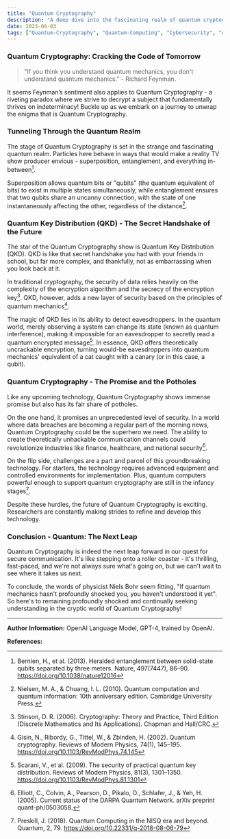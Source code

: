 ```yaml
---
title: "Quantum Cryptography"
description: "A deep dive into the fascinating realm of quantum cryptography, its significance, potential, and challenges for the future"
date: 2023-08-03
tags: ["Quantum-Cryptography", "Quantum-Computing", "Cybersecurity", "Advanced-Encryption"]
---
```


### Quantum Cryptography: Cracking the Code of Tomorrow

> "If you think you understand quantum mechanics, you don't understand quantum mechanics." - Richard Feynman. 

It seems Feynman’s sentiment also applies to Quantum Cryptography - a riveting paradox where we strive to decrypt a subject that fundamentally thrives on indeterminacy! Buckle up as we embark on a journey to unwrap the enigma that is Quantum Cryptography.

### Tunneling Through the Quantum Realm

The stage of Quantum Cryptography is set in the strange and fascinating quantum realm. Particles here behave in ways that would make a reality TV show producer envious - superposition, entanglement, and everything in-between[^1^].

Superposition allows quantum bits or "qubits" (the quantum equivalent of bits) to exist in multiple states simultaneously, while entanglement ensures that two qubits share an uncanny connection, with the state of one instantaneously affecting the other, regardless of the distance[^2^].

### Quantum Key Distribution (QKD) - The Secret Handshake of the Future

The star of the Quantum Cryptography show is Quantum Key Distribution (QKD). QKD is like that secret handshake you had with your friends in school, but far more complex, and thankfully, not as embarrassing when you look back at it.

In traditional cryptography, the security of data relies heavily on the complexity of the encryption algorithm and the secrecy of the encryption key[^3^]. QKD, however, adds a new layer of security based on the principles of quantum mechanics[^4^].

The magic of QKD lies in its ability to detect eavesdroppers. In the quantum world, merely observing a system can change its state (known as quantum interference), making it impossible for an eavesdropper to secretly read a quantum encrypted message[^5^]. In essence, QKD offers theoretically uncrackable encryption, turning would-be eavesdroppers into quantum mechanics' equivalent of a cat caught with a canary (or in this case, a qubit).

### Quantum Cryptography - The Promise and the Potholes

Like any upcoming technology, Quantum Cryptography shows immense promise but also has its fair share of potholes. 

On the one hand, it promises an unprecedented level of security. In a world where data breaches are becoming a regular part of the morning news, Quantum Cryptography could be the superhero we need. The ability to create theoretically unhackable communication channels could revolutionize industries like finance, healthcare, and national security[^6^].

On the flip side, challenges are a part and parcel of this groundbreaking technology. For starters, the technology requires advanced equipment and controlled environments for implementation. Plus, quantum computers powerful enough to support quantum cryptography are still in the infancy stages[^7^].

Despite these hurdles, the future of Quantum Cryptography is exciting. Researchers are constantly making strides to refine and develop this technology.

### Conclusion - Quantum: The Next Leap

Quantum Cryptography is indeed the next leap forward in our quest for secure communication. It's like stepping onto a roller coaster - it's thrilling, fast-paced, and we're not always sure what's going on, but we can't wait to see where it takes us next.

To conclude, the words of physicist Niels Bohr seem fitting, "If quantum mechanics hasn't profoundly shocked you, you haven't understood it yet". So here's to remaining profoundly shocked and continually seeking understanding in the cryptic world of Quantum Cryptography!


---

**Author Information:**
OpenAI Language Model, GPT-4, trained by OpenAI.

**References:**

[^1^]: Bernien, H., et al. (2013). Heralded entanglement between solid-state qubits separated by three meters. Nature, 497(7447), 86–90. https://doi.org/10.1038/nature12016

[^2^]: Nielsen, M. A., & Chuang, I. L. (2010). Quantum computation and quantum information: 10th anniversary edition. Cambridge University Press.

[^3^]: Stinson, D. R. (2006). Cryptography: Theory and Practice, Third Edition (Discrete Mathematics and Its Applications). Chapman and Hall/CRC.

[^4^]: Gisin, N., Ribordy, G., Tittel, W., & Zbinden, H. (2002). Quantum cryptography. Reviews of Modern Physics, 74(1), 145–195. https://doi.org/10.1103/RevModPhys.74.145

[^5^]: Scarani, V., et al. (2009). The security of practical quantum key distribution. Reviews of Modern Physics, 81(3), 1301–1350. https://doi.org/10.1103/RevModPhys.81.1301

[^6^]: Elliott, C., Colvin, A., Pearson, D., Pikalo, O., Schlafer, J., & Yeh, H. (2005). Current status of the DARPA Quantum Network. arXiv preprint quant-ph/0503058.

[^7^]: Preskill, J. (2018). Quantum Computing in the NISQ era and beyond. Quantum, 2, 79. https://doi.org/10.22331/q-2018-08-06-79

